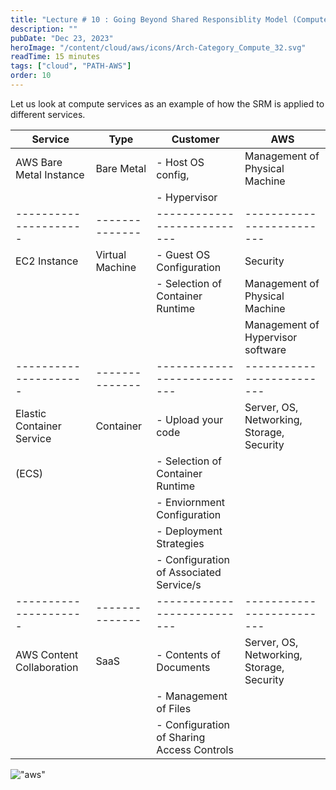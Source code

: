 ```yaml
---
title: "Lecture # 10 : Going Beyond Shared Responsiblity Model (Compute Services)"
description: ""
pubDate: "Dec 23, 2023"
heroImage: "/content/cloud/aws/icons/Arch-Category_Compute_32.svg"
readTime: 15 minutes
tags: ["cloud", "PATH-AWS"]
order: 10
---
```



<Section
	link="srm-compute"
	title="Shared Respon siblity Model for Compute Services"
/>

Let us look at compute services as an example of how the SRM is applied to different services.

| Service                   | Type            | Customer                                   | AWS                                       |
| ------------------------- | --------------- | ------------------------------------------ | ----------------------------------------- |
| AWS Bare Metal Instance   | Bare Metal      | - Host OS config,                          | Management of Physical Machine            |
|                           |                 | - Hypervisor                               |                                           |
| ---------------------     | --------------  | ---------------------------                | -------------------------                 |
| EC2 Instance              | Virtual Machine | - Guest OS Configuration                   | Security                                  |
|                           |                 | - Selection of Container Runtime           | Management of Physical Machine            |
|                           |                 |                                            | Management of Hypervisor software         |
| ---------------------     | --------------  | ---------------------------                | -------------------------                 |
| Elastic Container Service | Container       | - Upload your code                         | Server, OS, Networking, Storage, Security |
| (ECS)                     |                 | - Selection of Container Runtime           |                                           |
|                           |                 | - Enviornment Configuration                |                                           |
|                           |                 | - Deployment Strategies                    |                                           |
|                           |                 | - Configuration of Associated Service/s    |                                           |
| ---------------------     | --------------  | ---------------------------                | -------------------------                 |
| AWS Content Collaboration | SaaS            | - Contents of Documents                    | Server, OS, Networking, Storage, Security |
|                           |                 | - Management of Files                      |                                           |
|                           |                 | - Configuration of Sharing Access Controls |                                           |

!["aws"](/content/cloud/aws/srm.svg)